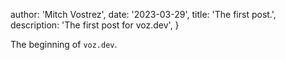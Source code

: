 
  author: 'Mitch Vostrez',
  date: '2023-03-29',
  title: 'The first post.',
  description:
    'The first post for voz.dev',
}


The beginning of `voz.dev`.
